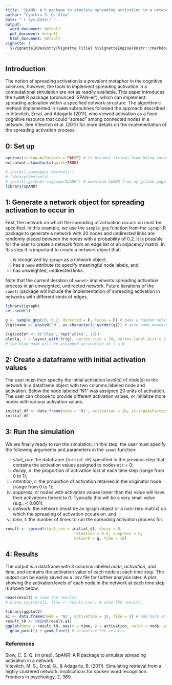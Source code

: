 ```yaml
---
title: 'SpANR: A R package to simulate spreading activation in a network'
author: "Cynthia S. Q. Siew"
date: "`r Sys.Date()`"
output:
  word_document: default
  pdf_document: default
  html_document: default
vignette: |
  %\VignetteIndexEntry{Vignette Title} %\VignetteEngine{knitr::rmarkdown} %\VignetteEncoding{UTF-8}
---
```


## Introduction

The notion of spreading activation is a prevalent metaphor in the cognitive sciences; however, the tools to implement spreading activation in a computational simulation are not as readily available. This paper introduces the `SpANR` R package (pronunced 'SPAN-er'), which can implement spreading activation within a specified network structure. The algorithmic method implemented in `SpANR` subroutines followed the approach described in Vitevitch, Ercal, and Adagarla (2011), who viewed activation as a fixed cognitive resource that could “spread” among connected nodes in a network. See Vitevitch et al. (2011) for more details on the implementation of the spreading activation process. 

## 0: Set up

```r
options(stringsAsFactors = FALSE) # to prevent strings from being converted to a factor class
extrafont::loadfonts(quiet=TRUE)

# install.packages('devtools')
# library(devtools)
# install_github('csqsiew/SpANR') # download SpANR from my github page
library(SpANR)
```

## 1: Generate a network object for spreading activation to occur in

First, the network on which the spreading of activation occurs on must be specified. In this example, we use the `sample_gnp` function from the `igraph` R package to generate a network with 20 nodes and undirected links are randomly placed between the nodes with a probability of 0.2. It is possible for the user to create a network from an edge list or an adjacency matrix. In this step it is important to create a network object that:

(i) is recognized by `igraph` as a network object, 
(ii) has a `name` attribute (to specify meaningful node labels, and 
(iii) has unweighted, undirected links. 

Note that the current iteration of `sanetr` implements spreading activation process in an unweighted, undirected network. Future iterations of the `sanetr` package will include the implementation of spreading activation in networks with different kinds of edges.  

```r
library(igraph)
set.seed(1)

g <- sample_gnp(20, 0.2, directed = F, loops = F) # make a random network
V(g)$name <- paste0('N', as.character(1:gorder(g))) # give some meaningful labels for the 'name' attribute

V(g)$color <- c('blue', rep('white', 19))
plot(g, l = layout_with_fr(g), vertex.size = 10, vertex.label.dist = 2, vertex.label.cex = 0.8)
# the blue node will be assigned activation at t = 0
```

## 2: Create a dataframe with initial activation values 

The user must then specify the initial activation level(s) of node(s) in the network in a dataframe object with two columns labeled node and activation. Below the node labeled “N1” was assigned 20 units of activation. The user can choose to provide different activation values, or initialize more nodes with various activation values.

```r
initial_df <- data.frame(node = 'N1', activation = 20, stringsAsFactors = F)
initial_df
```

## 3: Run the simulation

We are finally ready to run the simulation. In this step, the user must specify the following arguments and parameters in the `sanet` function: 

(i) *start_run*: the dataframe (`initial_df`) specified in the previous step that contains the activation values assigned to nodes at t = 0; 
(ii) *decay*, d: the proportion of activation lost at each time step (range from 0 to 1); 
(iii) *retention*, r: the proportion of activation retained in the originator node (range from 0 to 1); 
(iv) *suppress*, d: nodes with activation values lower than this value will have their activations forced to 0. Typically this will be a very small value (e.g., < 0.001); 
(v) *network*: the network (must be an igraph object or a non-zero matrix) on which the spreading of activation occurs on, and
(vi) *time*, t: the number of times to run the spreading activation process for.  

```r
result <- spread(start_run = initial_df, decay = 0,
                              retention = 0.5, suppress = 0,
                              network = g, time = 10) 
```

## 4: Results

The output is a dataframe with 3 columns labeled *node*, *activation*, and *time*, and contains the activation value of each node at each time step. The output can be easily saved as a .csv file for further analysis later. A plot showing the activation levels of each node in the network at each time step is shown below.

```r
head(result) # view the results
# write.csv(result, file = 'result.csv') # save the results 

library(ggplot2) 
a1 <- data.frame(node = 'N1', activation = 20, time = 0) # add back initial activation at t = 0
result_t0 <- rbind(result,a1)
ggplot(data = result_t0, aes(x = time, y = activation, color = node, group = node)) +
  geom_point() + geom_line() # visualize the results 
```

### References 

Siew, C. S. Q. (in prep). SpANR: A R package to simulate spreading activation in a network.  
Vitevitch, M. S., Ercal, G., & Adagarla, B. (2011). Simulating retrieval from a highly clustered network: Implications for spoken word recognition. Frontiers in psychology, 2, 369.

